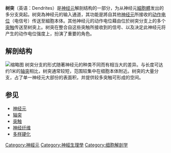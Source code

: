 {{expand|time=2007-09-26T20:15:51Z}}
{{神經元結構圖|樹突}}
'''树突'''（英语：Dendrites）是[[神经元|神经元]]解剖结构的一部分，为从神经元[[細胞體|細胞體]]发出的多分支突起。树突為神经元的输入通道，其功能是將自其他[[神经元|神经元]]所接收的[[动作电位|动作电位]]（电信号）传送至細胞本体。其他神经元的动作电位藉由位於树突分支上的多个[[突触|突触]]传送至树突上。树突在整合自这些突触所接收到的信号、以及决定此神经元将产生的动作电位强度上，扮演了重要的角色。

== 解剖结构 ==
[[File:Dendrites_of_neural_tissue.jpg|缩略图]]
树突分支的形式随著神经元的种类不同而有相当大的差异。与长度可达约1米的[[轴突|轴突]]相比，树突通常较短，范围较集中在细胞本体附近。树突的大量分支，占了单一神经元大部份的表面积，并提供较多突触可形成的空间。

== 参见 ==
*[[神经元|神经元]]
*[[轴突|轴突]]
*[[突触|突触]]
*[[神经纤维|神经纤维]]
*[[多样硬化|多样硬化]]

{{Nervous tissue}}
{{Authority control}}
{{biology-stub}}

[[Category:神經元|Category:神經元]]
[[Category:神經生理學|Category:神經生理學]]
[[Category:细胞解剖学|Category:细胞解剖学]]